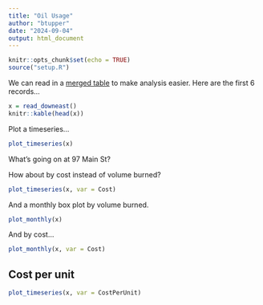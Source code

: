 ```yaml
---
title: "Oil Usage"
author: "btupper"
date: "2024-09-04"
output: html_document
---
```


```r
knitr::opts_chunk$set(echo = TRUE)
source("setup.R")
```

We can read in a [merged table](https://docs.google.com/spreadsheets/d/1Ro1yU67PyDezR2tFYaSLomV7pfX_RGl4IGBuLsnAeW0/edit?usp=drive_link) to make analysis easier.  Here are the first 6 records...

```r
x = read_downeast() 
knitr::kable(head(x))
```

Plot a timeseries...

```r
plot_timeseries(x)
```

What's going on at 97 Main St?


How about by cost instead of volume burned?

```r
plot_timeseries(x, var = Cost)
```


And a monthly box plot by volume burned.

```r
plot_monthly(x)
```

And by cost...

```r
plot_monthly(x, var = Cost)
```

## Cost per unit

```r
plot_timeseries(x, var = CostPerUnit)
```